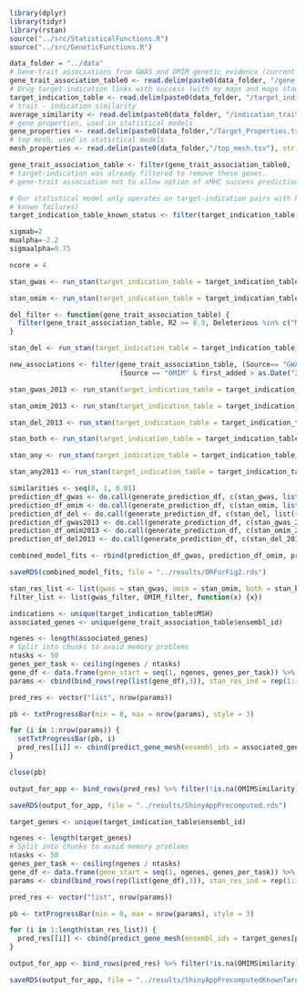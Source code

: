 ```r
library(dplyr)
library(tidyr)
library(rstan)
source("../src/StatisticalFunctions.R")
source("../src/GeneticFunctions.R")
```


```r
data_folder = "../data"
# Gene-trait associations from GWAS and OMIM genetic evidence (current and Nelson)
gene_trait_association_table0 <- read.delim(paste0(data_folder, "/gene_trait_assoc.tsv"), stringsAsFactors = FALSE)
# Drug target-indication links with success (with my maps and maps standardized to n et al.).
target_indication_table <- read.delim(paste0(data_folder, "/target_indication.tsv"), stringsAsFactors = FALSE)
# trait - indication similarity
average_similarity <- read.delim(paste0(data_folder, "/indication_trait_similarity.tsv"), stringsAsFactors = FALSE, check.names = FALSE)
# gene properties, used in statistical models
gene_properties <- read.delim(paste0(data_folder,"/Target_Properties.tsv"), stringsAsFactors = FALSE)
# top mesh, used in statistical models
mesh_properties <- read.delim(paste0(data_folder,"/top_mesh.tsv"), stringsAsFactors = FALSE)
``` 

```r
gene_trait_association_table <- filter(gene_trait_association_table0, !xMHCGene)
# target-indication was already filtered to remove these genes.
# gene-trait association not to allow option of xMHC success prediction
```

```r
# Our statistical model only operates on target-indication pairs with known success or failure (not those currently active without
# known failures)
target_indication_table_known_status <- filter(target_indication_table, Inactive | lApprovedUS.EU)
```

```r
sigmab=2
mualpha=-2.2
sigmaalpha=0.75

ncore = 4
```

```r
stan_gwas <- run_stan(target_indication_table = target_indication_table_known_status, association_table = gene_trait_association_table, MSH_similarity = average_similarity, top_mesh = mesh_properties, gene_table = gene_properties, pg = c(RVIS=2, Time=4), pe = 2, filter_list=list(gwas = gwas_filter), sigmab=sigmab, mualpha=mualpha, sigmaalpha=sigmaalpha, save_file="../results/gwas.rds", cores = ncore)
```

```r
stan_omim <- run_stan(target_indication_table = target_indication_table_known_status, association_table = gene_trait_association_table, MSH_similarity = average_similarity,  top_mesh =  mesh_properties, gene_table = gene_properties, pg = c(RVIS=2, Time=4), pe = 2, filter_list=list(omim = OMIM_filter), sigmab=sigmab, mualpha=mualpha, sigmaalpha=sigmaalpha, save_file="../results/omim.rds", cores=ncore)
```

```r
del_filter <- function(gene_trait_association_table) {
  filter(gene_trait_association_table, R2 >= 0.9, Deleterious %in% c("MODERATE", "HIGH"))
}

stan_del <- run_stan(target_indication_table = target_indication_table_known_status, association_table = gene_trait_association_table, MSH_similarity = average_similarity,  top_mesh =  mesh_properties, gene_table = gene_properties, pg = c(RVIS=2, Time=4), pe = 2, filter_list=list(del = del_filter), sigmab=sigmab, mualpha=mualpha, sigmaalpha=sigmaalpha, save_file="../results/del.rds", cores=ncore)
```

```r
new_associations <- filter(gene_trait_association_table, (Source== "GWAS:A" & first_added > as.Date("2013-05-21")) |
                           (Source == "OMIM" & first_added > as.Date("2013-10-03")))

stan_gwas_2013 <- run_stan(target_indication_table = target_indication_table_known_status, association_table = new_associations, MSH_similarity = average_similarity,  top_mesh =  mesh_properties, gene_table = gene_properties, pg = c(RVIS=2, Time=4), pe = 2, filter_list=list(gwas = gwas_filter), sigmab=sigmab, mualpha=mualpha, sigmaalpha=sigmaalpha, save_file="../results/gwas_new.rds", cores=ncore)
```

```r
stan_omim_2013 <- run_stan(target_indication_table = target_indication_table_known_status, association_table = new_associations, MSH_similarity = average_similarity,  top_mesh =  mesh_properties, gene_table = gene_properties, pg = c(RVIS=2, Time=4), pe = 2, filter_list=list(omim = OMIM_filter), sigmab=sigmab, mualpha=mualpha, sigmaalpha=sigmaalpha, save_file="../results/omim_new.rds", cores=ncore)
```

```r
stan_del_2013 <- run_stan(target_indication_table = target_indication_table_known_status, association_table = new_associations, MSH_similarity = average_similarity,  top_mesh =  mesh_properties, gene_table = gene_properties, pg = c(RVIS=2, Time=4), pe = 2, filter_list=list(del = del_filter), sigmab=sigmab, mualpha=mualpha, sigmaalpha=sigmaalpha, save_file="../results/del_new.rds", cores=ncore)
```

```r
stan_both <- run_stan(target_indication_table = target_indication_table_known_status, association_table = gene_trait_association_table, MSH_similarity = average_similarity,  top_mesh =  mesh_properties, gene_table = gene_properties, pg = c(RVIS=2, Time=4), pe = rep(2,2), filter_list=list(gwas=gwas_filter, omim=OMIM_filter), sigmab=sigmab, mualpha=mualpha, sigmaalpha=sigmaalpha, save_file="../results/both.rds", cores=ncore)
```

```r
stan_any <- run_stan(target_indication_table = target_indication_table_known_status, association_table = gene_trait_association_table, MSH_similarity = average_similarity, top_mesh = mesh_properties, gene_table = gene_properties, pg = c(RVIS=2, Time=4), pe = 2, filter_list=list(any = function(x) {x}), sigmab=sigmab, mualpha=mualpha, sigmaalpha=sigmaalpha, save_file="../results/any.rds", cores = ncore)
```

```r
stan_any2013 <- run_stan(target_indication_table = target_indication_table_known_status, association_table = new_associations, MSH_similarity = average_similarity,  top_mesh =  mesh_properties, gene_table = gene_properties, pg = c(RVIS=2, Time=4), pe = 2, filter_list=list(any = function(x) {x}), sigmab=sigmab, mualpha=mualpha, sigmaalpha=sigmaalpha, save_file="../results/any_new.rds", cores=ncore)
```

```r
similarities <- seq(0, 1, 0.01)
prediction_df_gwas <- do.call(generate_prediction_df, c(stan_gwas, list(similarities=similarities))) %>% mutate(Analysis="Full Data", Source="GWAS")
prediction_df_omim <- do.call(generate_prediction_df, c(stan_omim, list(similarities=similarities))) %>% mutate(Analysis="Full Data", Source="OMIM")
prediction_df_del <- do.call(generate_prediction_df, c(stan_del, list(similarities=similarities))) %>% mutate(Analysis="Full Data", Source="GWAS High/Moderate Deleterious")
prediction_df_gwas2013 <- do.call(generate_prediction_df, c(stan_gwas_2013, list(similarities=similarities))) %>% mutate(Analysis="New Genetic", Source="GWAS")
prediction_df_omim2013 <- do.call(generate_prediction_df, c(stan_omim_2013, list(similarities=similarities))) %>% mutate(Analysis="New Genetic", Source="OMIM")
prediction_df_del2013 <- do.call(generate_prediction_df, c(stan_del_2013, list(similarities=similarities))) %>% mutate(Analysis="New Genetic", Source="GWAS High/Moderate Deleterious")

combined_model_fits <- rbind(prediction_df_gwas, prediction_df_omim, prediction_df_del, prediction_df_gwas2013, prediction_df_omim2013, prediction_df_del2013)

saveRDS(combined_model_fits, file = "../results/ORForFig2.rds")
```

```r
stan_res_list <- list(gwas = stan_gwas, omim = stan_omim, both = stan_both)
filter_list <- list(gwas_filter, OMIM_filter, function(x) {x})

indications <- unique(target_indication_table$MSH)
associated_genes <- unique(gene_trait_association_table$ensembl_id)

ngenes <- length(associated_genes)
# Split into chunks to avoid memory problems
ntasks <- 50
genes_per_task <- ceiling(ngenes / ntasks)
gene_df <- data.frame(gene_start = seq(1, ngenes, genes_per_task)) %>% mutate(gene_end = pmin(gene_start + (genes_per_task - 1), ngenes))
params <- cbind(bind_rows(rep(list(gene_df),3)), stan_res_ind = rep(1:3, each=nrow(gene_df)))

pred_res <- vector("list", nrow(params))

pb <- txtProgressBar(min = 0, max = nrow(params), style = 3)

for (i in 1:nrow(params)) {
  setTxtProgressBar(pb, i)
  pred_res[[i]] <- cbind(predict_gene_mesh(ensembl_ids = associated_genes[params$gene_start[i]:params$gene_end[i]], mesh_terms = indications, association_table = gene_trait_association_table, similarity = average_similarity, gene_table = gene_properties, top_mesh = mesh_properties, stan_res= stan_res_list[[params$stan_res_ind[i]]], default_time = 13903.5, conf = 0.95, cutoff=0.5), data.frame(Model=names(stan_res_list)[params$stan_res_ind[i]], stringsAsFactors = FALSE))
}

close(pb)

output_for_app <- bind_rows(pred_res) %>% filter(!is.na(OMIMSimilarity) | !is.na(GWASSimilarity))

saveRDS(output_for_app, file = "../results/ShinyAppPrecomputed.rds")
```

```r
target_genes <- unique(target_indication_table$ensembl_id)

ngenes <- length(target_genes)
# Split into chunks to avoid memory problems
ntasks <- 50
genes_per_task <- ceiling(ngenes / ntasks)
gene_df <- data.frame(gene_start = seq(1, ngenes, genes_per_task)) %>% mutate(gene_end = pmin(gene_start + (genes_per_task - 1), ngenes))
params <- cbind(bind_rows(rep(list(gene_df),3)), stan_res_ind = rep(1:3, each=nrow(gene_df)))

pred_res <- vector("list", nrow(params))

pb <- txtProgressBar(min = 0, max = nrow(params), style = 3)

for (i in 1:length(stan_res_list)) {
  pred_res[[i]] <- cbind(predict_gene_mesh(ensembl_ids = target_genes[params$gene_start[i]:params$gene_end[i]], mesh_terms = indications, association_table = gene_trait_association_table, similarity = average_similarity, gene_table = gene_properties, top_mesh = mesh_properties, stan_res= stan_res_list[[params$stan_res_ind[i]]], default_time = NA, conf = 0.95, cutoff=0.5), data.frame(Model=names(stan_res_list)[params$stan_res_ind[i]], stringsAsFactors = FALSE))
}

output_for_app <- bind_rows(pred_res) %>% filter(!is.na(OMIMSimilarity) | !is.na(GWASSimilarity))

saveRDS(output_for_app, file = "../results/ShinyAppPrecomputedKnownTargets.rds")
```
